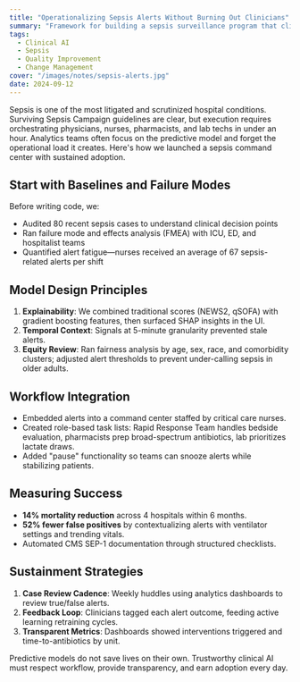 ```yaml
---
title: "Operationalizing Sepsis Alerts Without Burning Out Clinicians"
summary: "Framework for building a sepsis surveillance program that clinicians trust and quality teams can defend."
tags:
  - Clinical AI
  - Sepsis
  - Quality Improvement
  - Change Management
cover: "/images/notes/sepsis-alerts.jpg"
date: 2024-09-12
---
```


Sepsis is one of the most litigated and scrutinized hospital conditions. Surviving Sepsis Campaign guidelines are clear, but execution requires orchestrating physicians, nurses, pharmacists, and lab techs in under an hour. Analytics teams often focus on the predictive model and forget the operational load it creates. Here's how we launched a sepsis command center with sustained adoption.

## Start with Baselines and Failure Modes

Before writing code, we:

- Audited 80 recent sepsis cases to understand clinical decision points
- Ran failure mode and effects analysis (FMEA) with ICU, ED, and hospitalist teams
- Quantified alert fatigue—nurses received an average of 67 sepsis-related alerts per shift

## Model Design Principles

1. **Explainability**: We combined traditional scores (NEWS2, qSOFA) with gradient boosting features, then surfaced SHAP insights in the UI.
2. **Temporal Context**: Signals at 5-minute granularity prevented stale alerts.
3. **Equity Review**: Ran fairness analysis by age, sex, race, and comorbidity clusters; adjusted alert thresholds to prevent under-calling sepsis in older adults.

## Workflow Integration

- Embedded alerts into a command center staffed by critical care nurses.
- Created role-based task lists: Rapid Response Team handles bedside evaluation, pharmacists prep broad-spectrum antibiotics, lab prioritizes lactate draws.
- Added "pause" functionality so teams can snooze alerts while stabilizing patients.

## Measuring Success

- **14% mortality reduction** across 4 hospitals within 6 months.
- **52% fewer false positives** by contextualizing alerts with ventilator settings and trending vitals.
- Automated CMS SEP-1 documentation through structured checklists.

## Sustainment Strategies

1. **Case Review Cadence**: Weekly huddles using analytics dashboards to review true/false alerts.
2. **Feedback Loop**: Clinicians tagged each alert outcome, feeding active learning retraining cycles.
3. **Transparent Metrics**: Dashboards showed interventions triggered and time-to-antibiotics by unit.

Predictive models do not save lives on their own. Trustworthy clinical AI must respect workflow, provide transparency, and earn adoption every day.
